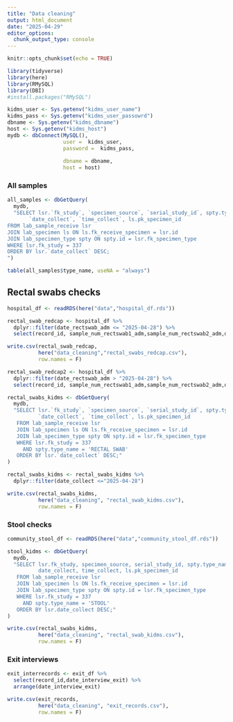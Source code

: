 ```yaml
---
title: "Data cleaning"
output: html_document
date: "2025-04-29"
editor_options: 
  chunk_output_type: console
---
```


```r
knitr::opts_chunk$set(echo = TRUE)
```

```r
library(tidyverse)
library(here)
library(RMySQL)
library(DBI)
#install.packages("RMySQL")
```

```r
kidms_user <- Sys.getenv("kidms_user_name")
kidms_pass <- Sys.getenv("kidms_user_passowrd")
dbname <- Sys.getenv("kidms_dbname")
host <- Sys.getenv("kidms_host")
mydb <- dbConnect(MySQL(),
                  user =  kidms_user, 
                  password =  kidms_pass, 
                  
                  dbname = dbname, 
                  host = host)
```
### All samples 
```r
all_samples <- dbGetQuery(
  mydb,
  "SELECT lsr.`fk_study`, `specimen_source`, `serial_study_id`, spty.type_name, 
       `date_collect`, `time_collect`, ls.pk_specimen_id
FROM lab_sample_receive lsr    
JOIN lab_specimen ls ON ls.fk_receive_specimen = lsr.id
JOIN lab_specimen_type spty ON spty.id = lsr.fk_specimen_type
WHERE lsr.fk_study = 337
ORDER BY lsr.`date_collect` DESC;
")

table(all_samples$type_name, useNA = "always")
```

## Rectal swabs checks 
```r
hospital_df <- readRDS(here("data","hospital_df.rds"))
```

```r
rectal_swab_redcap <- hospital_df %>% 
  dplyr::filter(date_rectswab_adm <= "2025-04-28") %>% 
  select(record_id, sample_num_rectswab1_adm,sample_num_rectswab2_adm,date_rectswab_adm,time_rectswab_adm)

write.csv(rectal_swab_redcap,
          here("data_cleaning","rectal_swabs_redcap.csv"),
          row.names = F)

rectal_swab_redcap2 <- hospital_df %>% 
  dplyr::filter(date_rectswab_adm > "2025-04-28") %>% 
  select(record_id, sample_num_rectswab1_adm,sample_num_rectswab2_adm,date_rectswab_adm,time_rectswab_adm)
```

```r
rectal_swabs_kidms <- dbGetQuery(
  mydb,
  "SELECT lsr.`fk_study`, `specimen_source`, `serial_study_id`, spty.type_name, 
          `date_collect`, `time_collect`, ls.pk_specimen_id
   FROM lab_sample_receive lsr    
   JOIN lab_specimen ls ON ls.fk_receive_specimen = lsr.id
   JOIN lab_specimen_type spty ON spty.id = lsr.fk_specimen_type
   WHERE lsr.fk_study = 337
     AND spty.type_name = 'RECTAL SWAB'
   ORDER BY lsr.`date_collect` DESC;"
)

rectal_swabs_kidms <- rectal_swabs_kidms %>% 
  dplyr::filter(date_collect <="2025-04-28")

write.csv(rectal_swabs_kidms,
          here("data_cleaning", "rectal_swab_kidms.csv"),
          row.names = F)
```
### Stool checks 
```r
community_stool_df <- readRDS(here("data","community_stool_df.rds"))
```

```r
stool_kidms <- dbGetQuery(
  mydb,
  "SELECT lsr.fk_study, specimen_source, serial_study_id, spty.type_name, 
          date_collect, time_collect, ls.pk_specimen_id
   FROM lab_sample_receive lsr    
   JOIN lab_specimen ls ON ls.fk_receive_specimen = lsr.id
   JOIN lab_specimen_type spty ON spty.id = lsr.fk_specimen_type
   WHERE lsr.fk_study = 337
     AND spty.type_name = 'STOOL'
   ORDER BY lsr.date_collect DESC;"
)

write.csv(rectal_swabs_kidms,
          here("data_cleaning", "rectal_swab_kidms.csv"),
          row.names = F)
```
### Exit interviews 
```r
exit_interrecords <- exit_df %>% 
  select(record_id,date_interview_exit) %>% 
  arrange(date_interview_exit)

write.csv(exit_records,
          here("data_cleaning", "exit_records.csv"),
          row.names = F)
```

